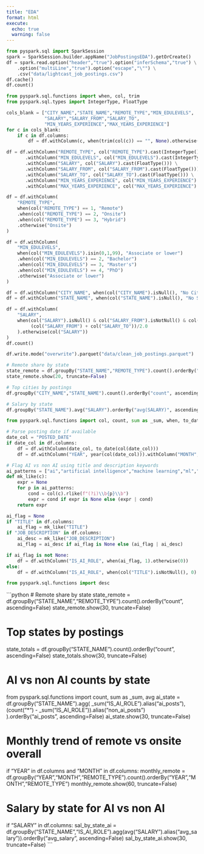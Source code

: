 ```yaml
---
title: "EDA"
format: html
execute:
  echo: true
  warning: false
---
```


```python
from pyspark.sql import SparkSession
spark = SparkSession.builder.appName("JobPostingsEDA").getOrCreate()
df = spark.read.option("header","true").option("inferSchema","true") \
    .option("multiLine","true").option("escape","\"") \
    .csv("data/lightcast_job_postings.csv")
df.cache()
df.count()
```

```python
from pyspark.sql.functions import when, col, trim
from pyspark.sql.types import IntegerType, FloatType

cols_blank = ["CITY_NAME","STATE_NAME","REMOTE_TYPE","MIN_EDULEVELS",
              "SALARY","SALARY_FROM","SALARY_TO",
              "MIN_YEARS_EXPERIENCE","MAX_YEARS_EXPERIENCE"]
for c in cols_blank:
    if c in df.columns:
        df = df.withColumn(c, when(trim(col(c)) == "", None).otherwise(col(c)))

df = df.withColumn("REMOTE_TYPE", col("REMOTE_TYPE").cast(IntegerType())) \
       .withColumn("MIN_EDULEVELS", col("MIN_EDULEVELS").cast(IntegerType())) \
       .withColumn("SALARY", col("SALARY").cast(FloatType())) \
       .withColumn("SALARY_FROM", col("SALARY_FROM").cast(FloatType())) \
       .withColumn("SALARY_TO", col("SALARY_TO").cast(FloatType())) \
       .withColumn("MIN_YEARS_EXPERIENCE", col("MIN_YEARS_EXPERIENCE").cast(FloatType())) \
       .withColumn("MAX_YEARS_EXPERIENCE", col("MAX_YEARS_EXPERIENCE").cast(FloatType()))

df = df.withColumn(
    "REMOTE_TYPE",
    when(col("REMOTE_TYPE") == 1, "Remote")
    .when(col("REMOTE_TYPE") == 2, "Onsite")
    .when(col("REMOTE_TYPE") == 3, "Hybrid")
    .otherwise("Onsite")
)

df = df.withColumn(
    "MIN_EDULEVELS",
    when(col("MIN_EDULEVELS").isin(0,1,99), "Associate or lower")
    .when(col("MIN_EDULEVELS") == 2, "Bachelor")
    .when(col("MIN_EDULEVELS") == 3, "Master's")
    .when(col("MIN_EDULEVELS") == 4, "PhD")
    .otherwise("Associate or lower")
)

df = df.withColumn("CITY_NAME", when(col("CITY_NAME").isNull(), "No City").otherwise(col("CITY_NAME")))
df = df.withColumn("STATE_NAME", when(col("STATE_NAME").isNull(), "No State").otherwise(col("STATE_NAME")))

df = df.withColumn(
    "SALARY",
    when(col("SALARY").isNull() & col("SALARY_FROM").isNotNull() & col("SALARY_TO").isNotNull(),
         (col("SALARY_FROM") + col("SALARY_TO"))/2.0
    ).otherwise(col("SALARY"))
)
df.count()
```

```python
df.write.mode("overwrite").parquet("data/clean_job_postings.parquet")
```

```python
# Remote share by state
state_remote = df.groupBy("STATE_NAME","REMOTE_TYPE").count().orderBy("count", ascending=False)
state_remote.show(20, truncate=False)

# Top cities by postings
df.groupBy("CITY_NAME","STATE_NAME").count().orderBy("count", ascending=False).show(20, truncate=False)

# Salary by state
df.groupBy("STATE_NAME").avg("SALARY").orderBy("avg(SALARY)", ascending=False).show(20, truncate=False)
```

```python
from pyspark.sql.functions import col, count, sum as _sum, when, to_date, year, month, desc

# Parse posting date if available
date_col = "POSTED_DATE"
if date_col in df.columns:
    df = df.withColumn(date_col, to_date(col(date_col)))
    df = df.withColumn("YEAR", year(col(date_col))).withColumn("MONTH", month(col(date_col)))

# Flag AI vs non AI using title and description keywords
ai_patterns = ["ai","artificial intelligence","machine learning","ml","deep learning","nlp","computer vision","llm","genai","gen ai","data scientist","ml engineer"]
def mk_like(c):
    expr = None
    for p in ai_patterns:
        cond = col(c).rlike(f"(?i)\\b{p}\\b")
        expr = cond if expr is None else (expr | cond)
    return expr

ai_flag = None
if "TITLE" in df.columns:
    ai_flag = mk_like("TITLE")
if "JOB_DESCRIPTION" in df.columns:
    ai_desc = mk_like("JOB_DESCRIPTION")
    ai_flag = ai_desc if ai_flag is None else (ai_flag | ai_desc)

if ai_flag is not None:
    df = df.withColumn("IS_AI_ROLE", when(ai_flag, 1).otherwise(0))
else:
    df = df.withColumn("IS_AI_ROLE", when(col("TITLE").isNotNull(), 0).otherwise(0))
```

```python
from pyspark.sql.functions import desc
```

```python
# Remote share by state
state_remote = df.groupBy("STATE_NAME","REMOTE_TYPE").count().orderBy("count", ascending=False)
state_remote.show(30, truncate=False)

# Top states by postings
state_totals = df.groupBy("STATE_NAME").count().orderBy("count", ascending=False)
state_totals.show(30, truncate=False)

# AI vs non AI counts by state
from pyspark.sql.functions import count, sum as _sum, avg
ai_state = df.groupBy("STATE_NAME").agg(
    _sum("IS_AI_ROLE").alias("ai_posts"),
    (count("*") - _sum("IS_AI_ROLE")).alias("non_ai_posts")
).orderBy("ai_posts", ascending=False)
ai_state.show(30, truncate=False)

# Monthly trend of remote vs onsite overall
if "YEAR" in df.columns and "MONTH" in df.columns:
    monthly_remote = df.groupBy("YEAR","MONTH","REMOTE_TYPE").count().orderBy("YEAR","MONTH","REMOTE_TYPE")
    monthly_remote.show(60, truncate=False)

# Salary by state for AI vs non AI
if "SALARY" in df.columns:
    sal_by_state_ai = df.groupBy("STATE_NAME","IS_AI_ROLE").agg(avg("SALARY").alias("avg_salary")).orderBy("avg_salary", ascending=False)
    sal_by_state_ai.show(30, truncate=False)
    ```